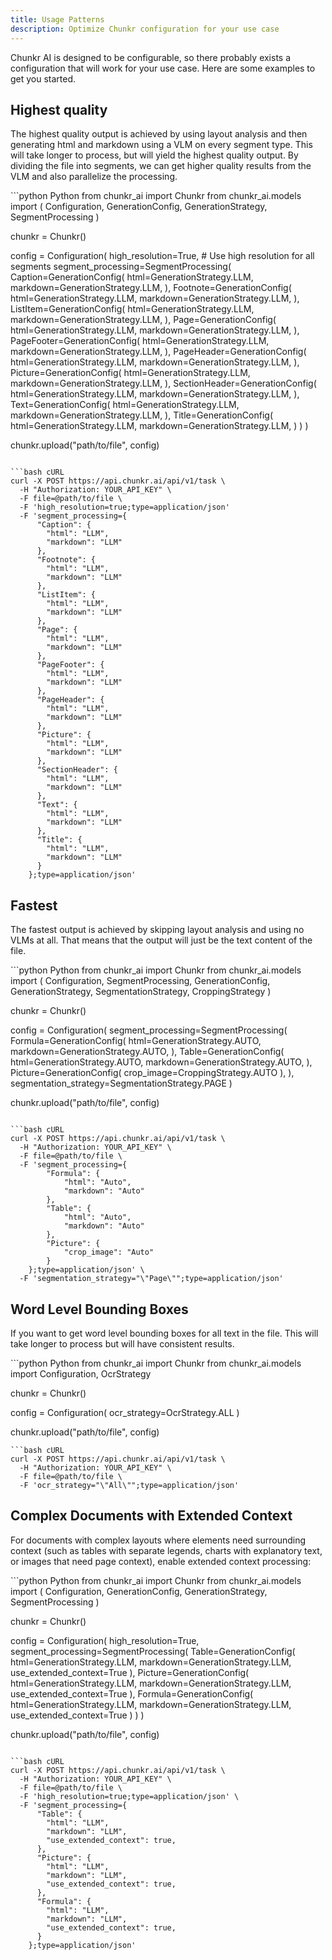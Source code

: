 ```yaml
---
title: Usage Patterns
description: Optimize Chunkr configuration for your use case
---
```


Chunkr AI is designed to be configurable, so there probably exists a configuration that will work for your use case.
Here are some examples to get you started.

## Highest quality

The highest quality output is achieved by using layout analysis and then generating html and markdown using a VLM on every segment type.
This will take longer to process, but will yield the highest quality output.
By dividing the file into segments, we can get higher quality results from the VLM and also parallelize the processing.

<CodeGroup> 
```python Python
from chunkr_ai import Chunkr
from chunkr_ai.models import (
    Configuration, 
    GenerationConfig, 
    GenerationStrategy,
    SegmentProcessing
)

chunkr = Chunkr()

config = Configuration(
high_resolution=True, # Use high resolution for all segments
segment_processing=SegmentProcessing(
Caption=GenerationConfig(
html=GenerationStrategy.LLM,
markdown=GenerationStrategy.LLM,
),
Footnote=GenerationConfig(
html=GenerationStrategy.LLM,
markdown=GenerationStrategy.LLM,
),
ListItem=GenerationConfig(
html=GenerationStrategy.LLM,
markdown=GenerationStrategy.LLM,
),
Page=GenerationConfig(
html=GenerationStrategy.LLM,
markdown=GenerationStrategy.LLM,
),
PageFooter=GenerationConfig(
html=GenerationStrategy.LLM,
markdown=GenerationStrategy.LLM,
),
PageHeader=GenerationConfig(
html=GenerationStrategy.LLM,
markdown=GenerationStrategy.LLM,
),
Picture=GenerationConfig(
html=GenerationStrategy.LLM,
markdown=GenerationStrategy.LLM,
),
SectionHeader=GenerationConfig(
html=GenerationStrategy.LLM,
markdown=GenerationStrategy.LLM,
),
Text=GenerationConfig(
html=GenerationStrategy.LLM,
markdown=GenerationStrategy.LLM,
),
Title=GenerationConfig(
html=GenerationStrategy.LLM,
markdown=GenerationStrategy.LLM,
)
)
)

chunkr.upload("path/to/file", config)
```

```bash cURL
curl -X POST https://api.chunkr.ai/api/v1/task \
  -H "Authorization: YOUR_API_KEY" \
  -F file=@path/to/file \
  -F 'high_resolution=true;type=application/json'
  -F 'segment_processing={
      "Caption": {
        "html": "LLM",
        "markdown": "LLM"
      },
      "Footnote": {
        "html": "LLM",
        "markdown": "LLM"
      },
      "ListItem": {
        "html": "LLM",
        "markdown": "LLM"
      },
      "Page": {
        "html": "LLM",
        "markdown": "LLM"
      },
      "PageFooter": {
        "html": "LLM",
        "markdown": "LLM"
      },
      "PageHeader": {
        "html": "LLM",
        "markdown": "LLM"
      },
      "Picture": {
        "html": "LLM",
        "markdown": "LLM"
      },
      "SectionHeader": {
        "html": "LLM",
        "markdown": "LLM"
      },
      "Text": {
        "html": "LLM",
        "markdown": "LLM"
      },
      "Title": {
        "html": "LLM",
        "markdown": "LLM"
      }
    };type=application/json'
```

</CodeGroup>

## Fastest

The fastest output is achieved by skipping layout analysis and using no VLMs at all.
That means that the output will just be the text content of the file.

<CodeGroup> 
```python Python
from chunkr_ai import Chunkr
from chunkr_ai.models import (
    Configuration, 
    SegmentProcessing, 
    GenerationConfig, 
    GenerationStrategy, 
    SegmentationStrategy, 
    CroppingStrategy
)

chunkr = Chunkr()

config = Configuration(
segment_processing=SegmentProcessing(
Formula=GenerationConfig(
html=GenerationStrategy.AUTO,
markdown=GenerationStrategy.AUTO,
),
Table=GenerationConfig(
html=GenerationStrategy.AUTO,
markdown=GenerationStrategy.AUTO,
),
Picture=GenerationConfig(
crop_image=CroppingStrategy.AUTO
),
),
segmentation_strategy=SegmentationStrategy.PAGE
)

chunkr.upload("path/to/file", config)

```

```bash cURL
curl -X POST https://api.chunkr.ai/api/v1/task \
  -H "Authorization: YOUR_API_KEY" \
  -F file=@path/to/file \
  -F 'segment_processing={
        "Formula": {
            "html": "Auto",
            "markdown": "Auto"
        },
        "Table": {
            "html": "Auto",
            "markdown": "Auto"
        },
        "Picture": {
            "crop_image": "Auto"
        }
    };type=application/json' \
  -F 'segmentation_strategy="\"Page\"";type=application/json'
```

</CodeGroup>

## Word Level Bounding Boxes

If you want to get word level bounding boxes for all text in the file.
This will take longer to process but will have consistent results.

<CodeGroup> 
```python Python
from chunkr_ai import Chunkr
from chunkr_ai.models import Configuration, OcrStrategy

chunkr = Chunkr()

config = Configuration(
ocr_strategy=OcrStrategy.ALL
)

chunkr.upload("path/to/file", config)

```
```bash cURL
curl -X POST https://api.chunkr.ai/api/v1/task \
  -H "Authorization: YOUR_API_KEY" \
  -F file=@path/to/file \
  -F 'ocr_strategy="\"All\"";type=application/json'
```

</CodeGroup>

## Complex Documents with Extended Context

For documents with complex layouts where elements need surrounding context (such as tables with separate legends, charts with explanatory text, or images that need page context), enable extended context processing:

<CodeGroup> 
```python Python
from chunkr_ai import Chunkr
from chunkr_ai.models import (
    Configuration, 
    GenerationConfig, 
    GenerationStrategy,
    SegmentProcessing
)

chunkr = Chunkr()

config = Configuration(
high_resolution=True,
segment_processing=SegmentProcessing(
Table=GenerationConfig(
html=GenerationStrategy.LLM,
markdown=GenerationStrategy.LLM,
use_extended_context=True
),
Picture=GenerationConfig(
html=GenerationStrategy.LLM,
markdown=GenerationStrategy.LLM,
use_extended_context=True
),
Formula=GenerationConfig(
html=GenerationStrategy.LLM,
markdown=GenerationStrategy.LLM,
use_extended_context=True
)
)
)

chunkr.upload("path/to/file", config)

```

```bash cURL
curl -X POST https://api.chunkr.ai/api/v1/task \
  -H "Authorization: YOUR_API_KEY" \
  -F file=@path/to/file \
  -F 'high_resolution=true;type=application/json' \
  -F 'segment_processing={
      "Table": {
        "html": "LLM",
        "markdown": "LLM",
        "use_extended_context": true,
      },
      "Picture": {
        "html": "LLM",
        "markdown": "LLM",
        "use_extended_context": true,
      },
      "Formula": {
        "html": "LLM",
        "markdown": "LLM",
        "use_extended_context": true,
      }
    };type=application/json'
```

</CodeGroup>
